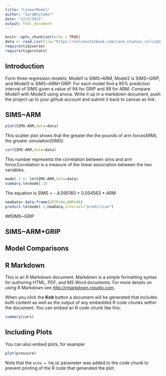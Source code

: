 ```yaml
---
title: "LinearModel"
author: "SaraWhitaker"
date: "12/3/2021"
output: html_document
---
```


```r
knitr::opts_chunk$set(echo = TRUE)
data <- read.csv(file="https://onlinestatbook.com/case_studies_rvls/physical_strength/data.txt",sep="",header=TRUE) 
require(tidyverse)
require(tigerstats)
```

## Introduction

Form three regression models; Model1 is SIMS~ARM, Model2 is SIMS~GRIP, and Model3 is SIMS~ARM+GRIP. For each model find a 95% prediction interval of SIMS given a value of 94  for GRIP and 88 for ARM. Compare Model1 with Model3 using anova. Write it up in a markdown document, push the project up to your github account and submit it back to canvas as link. 

## SIMS~ARM 

```r
plot(SIMS~ARM,data=data)
```

This scatter plot shows that the greater the the pounds of arm force(ARM), the greater simulation(SIMS)


```r
cor(SIMS~ARM,data=data)
```

This number represents the correlation between sims and arm force.Correlation is a measure of the linear association between the two variables. 

```r
model.1 <- lm(SIMS~ARM,data=data)
summary.lm(model.1)
```
The equation is SIMS = -.4.095160 + 0.054563 * ARM

```r
newData= data.frame(GRIP=94,ARM=88)
predict.lm(model.1,newData,interval="prediction")
```


##SIMS~GRIP


## SIMS~ARM+GRIP


## Model Comparisons
## R Markdown

This is an R Markdown document. Markdown is a simple formatting syntax for authoring HTML, PDF, and MS Word documents. For more details on using R Markdown see <http://rmarkdown.rstudio.com>.

When you click the **Knit** button a document will be generated that includes both content as well as the output of any embedded R code chunks within the document. You can embed an R code chunk like this:

```r
summary(cars)
```

## Including Plots

You can also embed plots, for example:

```r
plot(pressure)
```

Note that the `echo = FALSE` parameter was added to the code chunk to prevent printing of the R code that generated the plot.
